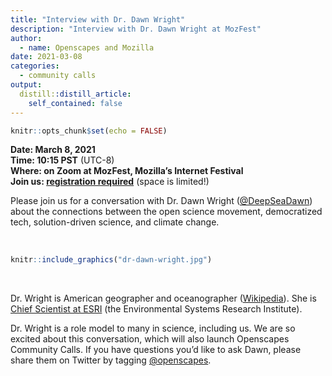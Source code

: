 ```yaml
---
title: "Interview with Dr. Dawn Wright"
description: "Interview with Dr. Dawn Wright at MozFest"
author:
  - name: Openscapes and Mozilla
date: 2021-03-08
categories:
  - community calls
output:
  distill::distill_article:
    self_contained: false
---
```


```r
knitr::opts_chunk$set(echo = FALSE)
```

**Date: March 8, 2021**  
**Time: 10:15 PST** (UTC-8)  
**Where: on Zoom at MozFest, Mozilla's Internet Festival**  
**Join us: [registration required](https://schedule.mozillafestival.org/session/Z3JAWA-1)** (space is limited!)

Please join us for a conversation with Dr. Dawn Wright ([\@DeepSeaDawn](https://twitter.com/DeepSeaDawn)) about the connections between the open science movement, democratized tech, solution-driven science, and climate change. 

<br> 

```r
knitr::include_graphics("dr-dawn-wright.jpg")  
```

<br> 

Dr. Wright is American geographer and oceanographer ([Wikipedia](https://en.wikipedia.org/wiki/Dawn_Wright)). She is [Chief Scientist at ESRI](https://www.esri.com/about/newsroom/author/dawnwright/) (the Environmental Systems Research Institute). 

Dr. Wright is a role model to many in science, including us. We are so excited about this conversation, which will also launch Openscapes Community Calls. If you have questions you'd like to ask Dawn, please share them on Twitter by tagging [\@openscapes](https://twitter.com/openscapes).  




